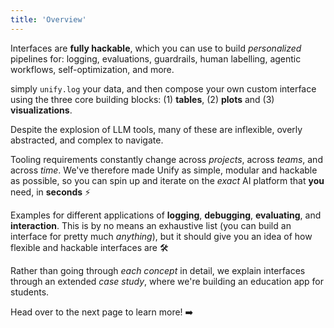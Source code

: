 ```yaml
---
title: 'Overview'
---
```


Interfaces are **fully hackable**, which you can use to build *personalized* pipelines
for: logging, evaluations, guardrails, human labelling, agentic workflows,
self-optimization, and more.

simply `unify.log` your data, and then compose your own custom interface using the
three core building blocks: (1) **tables**, (2) **plots** and (3) **visualizations**.

Despite the explosion of LLM tools, many of these are inflexible, overly abstracted, and
complex to navigate.

Tooling requirements constantly change across *projects*, across *teams*, and across
*time*. We've therefore made Unify as simple, modular and hackable as possible, so you
can spin up and iterate on the *exact* AI platform that **you** need, in **seconds** ⚡

Examples for different applications of **logging**, **debugging**, **evaluating**,
and **interaction**. This is by no means an exhaustive list (you can build an interface
for pretty much *anything*), but it should give you an idea of how flexible and hackable
interfaces are 🛠️

Rather than going through *each concept* in detail, we explain interfaces through an
extended *case study*, where we're building an education app for students.

Head over to the next page to learn more! ➡️
